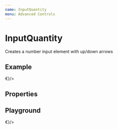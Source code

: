 ```yaml
---
name: InputQuantity
menu: Advanced Controls
---
```



# InputQuantity

Creates a number input element with up/down arrows

## Example

<Inline>
    <QuantityExample changeAmount={0.01} suffix={<Text>€</Text>}/>
</Inline>

## Properties

## Playground

<Playground>
    <Row>
        <InputQuantity changeAmount={0.1} suffix={<Text>€</Text>}/>
    </Row>
</Playground>
